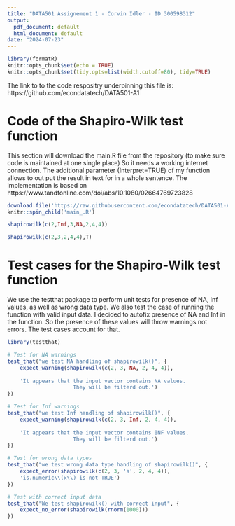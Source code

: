 ```yaml
---
title: "DATA501 Assignement 1 - Corvin Idler - ID 300598312"
output:
  pdf_document: default
  html_document: default
date: "2024-07-23"
---
```


```r
library(formatR)
knitr::opts_chunk$set(echo = TRUE)
knitr::opts_chunk$set(tidy.opts=list(width.cutoff=80), tidy=TRUE)

```
The link to to the code respositry underpinning this file is: https://github.com/econdatatech/DATA501-A1

# Code of the Shapiro-Wilk test function
This section will download the main.R file from the repository (to make sure code is maintained at one single place)
So it needs a working internet connection.
The additional parameter (Interpret=TRUE) of my function allows to out put the result in text for in a whole sentence.
The implementation is based on https://www.tandfonline.com/doi/abs/10.1080/02664769723828

```r
download.file('https://raw.githubusercontent.com/econdatatech/DATA501-A1/main/main.R','main_.R',quiet=T)
knitr::spin_child('main_.R')
```

```r
shapirowilk(c(2,Inf,3,NA,2,4,4))

shapirowilk(c(2,3,2,4,4),T)
```



# Test cases for the Shapiro-Wilk test function
We use the testthat package to perform unit tests for presence of NA, Inf values, as well as wrong data type.
We also test the case of running the function with valid input data.
I decided to autofix presence of NA and Inf in the function. So the presence of these values will throw warnings not errors. 
The test cases account for that.
```r
library(testthat)

# Test for NA warnings
test_that("we test NA handling of shapirowilk()", {
    expect_warning(shapirowilk(c(2, 3, NA, 2, 4, 4)),
                   
    'It appears that the input vector contains NA values. 
                     They will be filterd out.')
})

# Test for Inf warnings
test_that("we test Inf handling of shapirowilk()", {
    expect_warning(shapirowilk(c(2, 3, Inf, 2, 4, 4)),
                   
    'It appears that the input vector contains INF values. 
                     They will be filterd out.')
})

# Test for wrong data types
test_that("we test wrong data type handling of shapirowilk()", {
    expect_error(shapirowilk(c(2, 3, 'a', 2, 4, 4)),
    'is.numeric\\(x\\) is not TRUE')
})

# Test with correct input data
test_that("We test shapirowilk() with correct input", {
    expect_no_error(shapirowilk(rnorm(1000)))
})


```